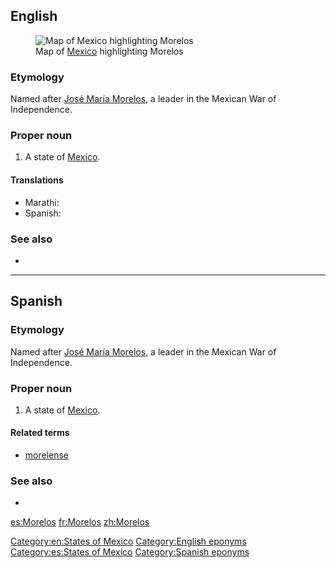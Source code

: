 ==English==
[[File:Mexico map, MX-MOR.svg|thumb|Map of [[Mexico]] highlighting Morelos]]
===Etymology===
Named after [[w:José María Morelos|José María Morelos]], a leader in the Mexican War of Independence.

===Proper noun===
{{en-proper noun}}

# A state of [[Mexico]].

====Translations====
{{trans-top|state of Mexico}}
* Marathi: {{t-|mr|मोरेलोस|n|tr=morelosa|sc=Deva}}
*Spanish: {{t+|es|Morelos|f}}
{{trans-mid}}
{{trans-bottom}}

===See also===
*{{pedialite}}

[[Category:en:States of Mexico]]
[[Category:English eponyms]]

----

==Spanish==

===Etymology===
Named after [[w:José María Morelos|José María Morelos]], a leader in the Mexican War of Independence.

===Proper noun===
{{es-proper noun|f}}

# A state of [[Mexico]].

====Related terms====
*[[morelense]]

===See also===
* {{pedialite|lang=es}}

[[Category:es:States of Mexico]]
[[Category:Spanish eponyms]]

[[es:Morelos]]
[[fr:Morelos]]
[[zh:Morelos]]
